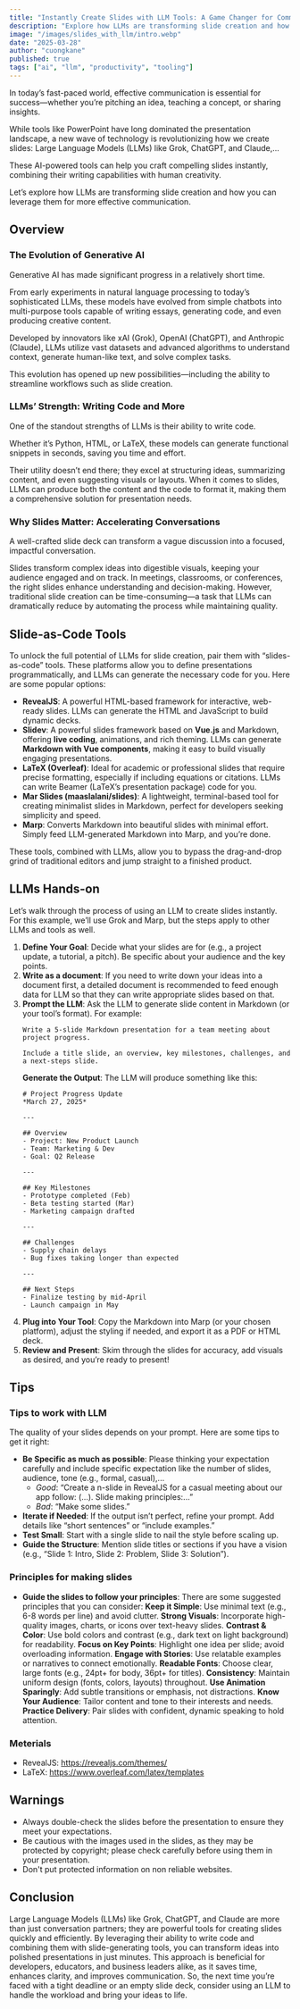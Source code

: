 ```yaml
---
title: "Instantly Create Slides with LLM Tools: A Game Changer for Communication"
description: "Explore how LLMs are transforming slide creation and how you can leverage them for more effective communication."
image: "/images/slides_with_llm/intro.webp"
date: "2025-03-28"
author: "cuongkane"
published: true
tags: ["ai", "llm", "productivity", "tooling"]
---
```


In today’s fast-paced world, effective communication is essential for success—whether you’re pitching an idea, teaching a concept, or sharing insights.

While tools like PowerPoint have long dominated the presentation landscape, a new wave of technology is revolutionizing how we create slides: Large Language Models (LLMs) like Grok, ChatGPT, and Claude,...

These AI-powered tools can help you craft compelling slides instantly, combining their writing capabilities with human creativity.

Let’s explore how LLMs are transforming slide creation and how you can leverage them for more effective communication.

## Overview

### The Evolution of Generative AI

Generative AI has made significant progress in a relatively short time.

From early experiments in natural language processing to today’s sophisticated LLMs, these models have evolved from simple chatbots into multi-purpose tools capable of writing essays, generating code, and even producing creative content.

Developed by innovators like xAI (Grok), OpenAI (ChatGPT), and Anthropic (Claude), LLMs utilize vast datasets and advanced algorithms to understand context, generate human-like text, and solve complex tasks.

This evolution has opened up new possibilities—including the ability to streamline workflows such as slide creation.

### LLMs’ Strength: Writing Code and More

One of the standout strengths of LLMs is their ability to write code.

Whether it’s Python, HTML, or LaTeX, these models can generate functional snippets in seconds, saving you time and effort.

Their utility doesn’t end there; they excel at structuring ideas, summarizing content, and even suggesting visuals or layouts. When it comes to slides, LLMs can produce both the content and the code to format it, making them a comprehensive solution for presentation needs.

### Why Slides Matter: Accelerating Conversations

A well-crafted slide deck can transform a vague discussion into a focused, impactful conversation.

Slides transform complex ideas into digestible visuals, keeping your audience engaged and on track. In meetings, classrooms, or conferences, the right slides enhance understanding and decision-making. However, traditional slide creation can be time-consuming—a task that LLMs can dramatically reduce by automating the process while maintaining quality.

## Slide-as-Code Tools

To unlock the full potential of LLMs for slide creation, pair them with “slides-as-code” tools. These platforms allow you to define presentations programmatically, and LLMs can generate the necessary code for you. Here are some popular options:

- **RevealJS**: A powerful HTML-based framework for interactive, web-ready slides. LLMs can generate the HTML and JavaScript to build dynamic decks.
- **Slidev**: A powerful slides framework based on **Vue.js** and Markdown, offering **live coding**, animations, and rich theming. LLMs can generate **Markdown with Vue components**, making it easy to build visually engaging presentations.
- **LaTeX (Overleaf)**: Ideal for academic or professional slides that require precise formatting, especially if including equations or citations. LLMs can write Beamer (LaTeX’s presentation package) code for you.
- **Mar Slides (maaslalani/slides)**: A lightweight, terminal-based tool for creating minimalist slides in Markdown, perfect for developers seeking simplicity and speed.
- **Marp**: Converts Markdown into beautiful slides with minimal effort. Simply feed LLM-generated Markdown into Marp, and you’re done.

These tools, combined with LLMs, allow you to bypass the drag-and-drop grind of traditional editors and jump straight to a finished product.

## LLMs Hands-on

Let’s walk through the process of using an LLM to create slides instantly. For this example, we’ll use Grok and Marp, but the steps apply to other LLMs and tools as well.

1. **Define Your Goal**: Decide what your slides are for (e.g., a project update, a tutorial, a pitch). Be specific about your audience and the key points.
2. **Write as a document**: If you need to write down your ideas into a document first, a detailed document is recommended to feed enough data for LLM so that they can write appropriate slides based on that.
3. **Prompt the LLM**: Ask the LLM to generate slide content in Markdown (or your tool’s format). For example:
   ```
   Write a 5-slide Markdown presentation for a team meeting about project progress.

   Include a title slide, an overview, key milestones, challenges, and a next-steps slide.
   ```
   **Generate the Output**: The LLM will produce something like this:
   ```
   # Project Progress Update
   *March 27, 2025*

   ---

   ## Overview
   - Project: New Product Launch
   - Team: Marketing & Dev
   - Goal: Q2 Release

   ---

   ## Key Milestones
   - Prototype completed (Feb)
   - Beta testing started (Mar)
   - Marketing campaign drafted

   ---

   ## Challenges
   - Supply chain delays
   - Bug fixes taking longer than expected

   ---

   ## Next Steps
   - Finalize testing by mid-April
   - Launch campaign in May
   ```
5. **Plug into Your Tool**: Copy the Markdown into Marp (or your chosen platform), adjust the styling if needed, and export it as a PDF or HTML deck.
6. **Review and Present**: Skim through the slides for accuracy, add visuals as desired, and you’re ready to present!

## Tips

### Tips to work with LLM
The quality of your slides depends on your prompt. Here are some tips to get it right:
- **Be Specific as much as possible**: Please thinking your expectation carefully and include specific expectation like the number of slides, audience, tone (e.g., formal, casual),...
  - *Good*: “Create a n-slide in RevealJS for a casual meeting about our app follow: (...). Slide making principles:...”
  - *Bad*: “Make some slides.”
- **Iterate if Needed**: If the output isn’t perfect, refine your prompt. Add details like “short sentences” or “include examples.”
- **Test Small**: Start with a single slide to nail the style before scaling up.
- **Guide the Structure**: Mention slide titles or sections if you have a vision (e.g., “Slide 1: Intro, Slide 2: Problem, Slide 3: Solution”).

### Principles for making slides 
- **Guide the slides to follow your principles**: There are some suggested principles that you can consider:
    **Keep it Simple**: Use minimal text (e.g., 6-8 words per line) and avoid clutter.
    **Strong Visuals**: Incorporate high-quality images, charts, or icons over text-heavy slides.
    **Contrast & Color**: Use bold colors and contrast (e.g., dark text on light background) for readability.
    **Focus on Key Points**: Highlight one idea per slide; avoid overloading information.
    **Engage with Stories**: Use relatable examples or narratives to connect emotionally.
    **Readable Fonts**: Choose clear, large fonts (e.g., 24pt+ for body, 36pt+ for titles).
    **Consistency**: Maintain uniform design (fonts, colors, layouts) throughout.
    **Use Animation Sparingly**: Add subtle transitions or emphasis, not distractions.
    **Know Your Audience**: Tailor content and tone to their interests and needs.
    **Practice Delivery**: Pair slides with confident, dynamic speaking to hold attention.
### Meterials
- RevealJS: https://revealjs.com/themes/
- LaTeX: https://www.overleaf.com/latex/templates

## Warnings
- Always double-check the slides before the presentation to ensure they meet your expectations.
- Be cautious with the images used in the slides, as they may be protected by copyright; please check carefully before using them in your presentation.
- Don't put protected information on non reliable websites.

## Conclusion

Large Language Models (LLMs) like Grok, ChatGPT, and Claude are more than just conversation partners; they are powerful tools for creating slides quickly and efficiently.
By leveraging their ability to write code and combining them with slide-generating tools, you can transform ideas into polished presentations in just minutes.
This approach is beneficial for developers, educators, and business leaders alike, as it saves time, enhances clarity, and improves communication.
So, the next time you’re faced with a tight deadline or an empty slide deck, consider using an LLM to handle the workload and bring your ideas to life.
